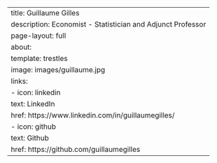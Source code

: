 ---
title: Guillaume Gilles
description: Economist - Statistician and Adjunct Professor
page-layout: full
about:
  template: trestles
  image: images/guillaume.jpg
  links:
    - icon: linkedin
      text: LinkedIn
      href: https://www.linkedin.com/in/guillaumegilles/
    - icon: github
      text: Github
      href: https://github.com/guillaumegilles
---